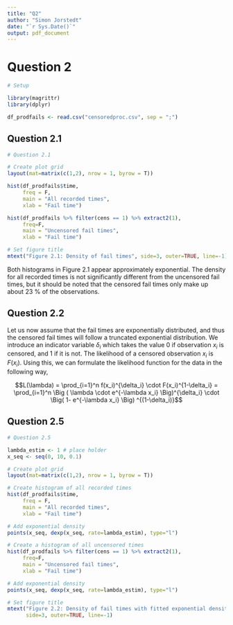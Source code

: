 ```yaml
---
title: "Q2"
author: "Simon Jorstedt"
date: "`r Sys.Date()`"
output: pdf_document
---
```




# Question 2

```r
# Setup

library(magrittr)
library(dplyr)

df_prodfails <- read.csv("censoredproc.csv", sep = ";")
```

## Question 2.1
```r
# Question 2.1

# Create plot grid
layout(mat=matrix(c(1,2), nrow = 1, byrow = T))

hist(df_prodfails$time,
     freq = F,
     main = "All recorded times",
     xlab = "Fail time")

hist(df_prodfails %>% filter(cens == 1) %>% extract2(1),
     freq=F,
     main = "Uncensored fail times",
     xlab = "Fail time")

# Set figure title
mtext("Figure 2.1: Density of fail times", side=3, outer=TRUE, line=-1)

```

Both histograms in Figure 2.1 appear approximately exponential. The density for all recorded times is not significantly different from the uncensored fail times, but it should be noted that the censored fail times only make up about $23$ % of the observations.

## Question 2.2
Let us now assume that the fail times are exponentially distributed, and thus the censored fail times will follow a truncated exponential distribution. We introduce an indicator variable $\delta_i$ which takes the value $0$ if observation $x_i$ is censored, and $1$ if it is not. The likelihood of a censored observation $x_i$ is $F(x_i)$. Using this, we can formulate the likelihood function for the data in the following way,

$$L(\lambda) = \prod_{i=1}^n f(x_i)^{\delta_i} \cdot F(x_i)^{1-\delta_i} = \prod_{i=1}^n \Big ( \lambda \cdot e^{-\lambda x_i} \Big)^{\delta_i} \cdot \Big( 1- e^{-\lambda x_i} \Big) ^{(1-\delta_i)}$$

## Question 2.5

```r
# Question 2.5

lambda_estim <- 1 # place holder
x_seq <- seq(0, 10, 0.1)

# Create plot grid
layout(mat=matrix(c(1,2), nrow = 1, byrow = T))

# Create histogram of all recorded times
hist(df_prodfails$time,
     freq = F,
     main = "All recorded times",
     xlab = "Fail time")

# Add exponential density
points(x_seq, dexp(x_seq, rate=lambda_estim), type="l")

# Create a histogram of all uncensored times
hist(df_prodfails %>% filter(cens == 1) %>% extract2(1),
     freq=F,
     main = "Uncensored fail times",
     xlab = "Fail time")

# Add exponential density
points(x_seq, dexp(x_seq, rate=lambda_estim), type="l")

# Set figure title
mtext("Figure 2.2: Density of fail times with fitted exponential density",
      side=3, outer=TRUE, line=-1)

```

